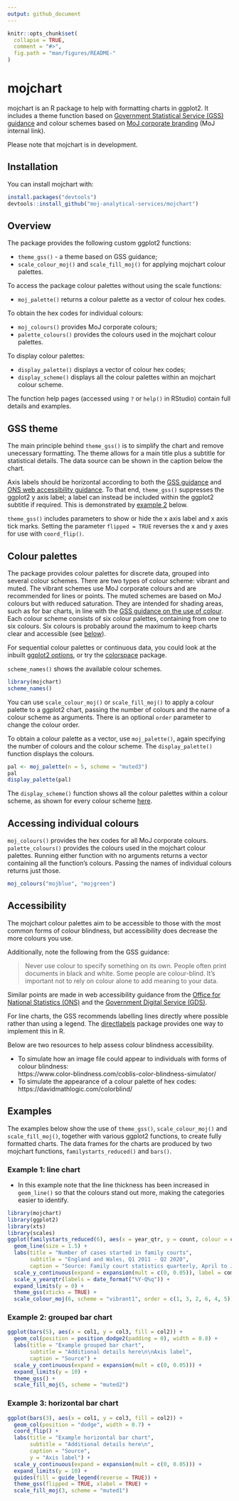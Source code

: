 ```yaml
---
output: github_document
---
```


<!-- README.md is generated from README.Rmd. Please edit that file -->

```r
knitr::opts_chunk$set(
  collapse = TRUE,
  comment = "#>",
  fig.path = "man/figures/README-"
)
```

# mojchart

<!-- badges: start -->
<!-- badges: end -->

mojchart is an R package to help with formatting charts in ggplot2. It includes a theme function based on [Government Statistical Service (GSS) guidance](https://gss.civilservice.gov.uk/policy-store/introduction-to-data-visualisation/) and colour schemes based on [MoJ corporate branding](https://intranet.justice.gov.uk/guidance/communications/branding-templates/) (MoJ internal link). 

Please note that mojchart is in development.

## Installation

You can install mojchart with:

``` r
install.packages("devtools")
devtools::install_github("moj-analytical-services/mojchart")
```


## Overview

The package provides the following custom ggplot2 functions:\

* `theme_gss()` - a theme based on GSS guidance;\
* `scale_colour_moj()` and `scale_fill_moj()` for applying mojchart colour palettes.

To access the package colour palettes without using the scale functions:\

* `moj_palette()` returns a colour palette as a vector of colour hex codes.\

To obtain the hex codes for individual colours:\

* `moj_colours()` provides MoJ corporate colours;\
* `palette_colours()` provides the colours used in the mojchart colour palettes.\

To display colour palettes:

* `display_palette()` displays a vector of colour hex codes;
* `display_scheme()` displays all the colour palettes within an mojchart colour scheme.

The function help pages (accessed using `?` or `help()` in RStudio) contain full details and examples.


## GSS theme

The main principle behind `theme_gss()` is to simplify the chart and remove unecessary formatting. The theme allows for a main title plus a subtitle for statistical details. The data source can be shown in the caption below the chart.

Axis labels should be horizontal according to both the [GSS guidance](https://gss.civilservice.gov.uk/policy-store/introduction-to-data-visualisation/#section-2:~:text=Things%20to%20include%20with%20your%20graph) and [ONS web accessibility guidance](https://style.ons.gov.uk/writing-for-the-web/web-accessibility/accessible-charts/). To that end, `theme_gss()` suppresses the ggplot2 y axis label; a label can instead be included within the ggplot2 subtitle if required. This is demonstrated by [example 2](#example-2-grouped-bar-chart) below.

`theme_gss()` includes parameters to show or hide the x axis label and x axis tick marks. Setting the parameter `flipped = TRUE` reverses the x and y axes for use with `coord_flip()`.


## Colour palettes

The package provides colour palettes for discrete data, grouped into several colour schemes. There are two types of colour scheme: vibrant and muted. The vibrant schemes use MoJ corporate colours and are recommended for lines or points. The muted schemes are based on MoJ colours but with reduced saturation. They are intended for shading areas, such as for bar charts, in line with the [GSS guidance on the use of colour](https://gss.civilservice.gov.uk/policy-store/introduction-to-data-visualisation/#section-9). Each colour scheme consists of six colour palettes, containing from one to six colours. Six colours is probably around the maximum to keep charts clear and accessible (see [below](#accessibility)).

For sequential colour palettes or continuous data, you could look at the inbuilt [ggplot2 options](https://ggplot2-book.org/scale-colour.html), or try the [colorspace](https://cran.r-project.org/web/packages/colorspace/vignettes/colorspace.html) package.

`scheme_names()` shows the available colour schemes.

```r
library(mojchart)
scheme_names()
```

You can use `scale_colour_moj()` or `scale_fill_moj()` to apply a colour palette to a ggplot2 chart, passing the number of colours and the name of a colour scheme as arguments. There is an optional `order` parameter to change the colour order.

To obtain a colour palette as a vector, use `moj_palette()`, again specifying the number of colours and the colour scheme. The `display_palette()` function displays the colours.

```r
pal <- moj_palette(n = 5, scheme = "muted3")
pal
display_palette(pal)
```

The `display_scheme()` function shows all the colour palettes within a colour scheme, as shown for every colour scheme [here](man/additional-documentation/schemes.md).


## Accessing individual colours

`moj_colours()` provides the hex codes for all MoJ corporate colours. `palette_colours()` provides the colours used in the mojchart colour palettes. Running either function with no arguments returns a vector containing all the function's colours. Passing the names of individual colours returns just those.

```r
moj_colours("mojblue", "mojgreen")
```


## Accessibility

The mojchart colour palettes aim to be accessible to those with the most common forms of colour blindness, but accessibility does decrease the more colours you use.

Additionally, note the following from the GSS guidance:

> Never use colour to specify something on its own. People often print documents in black and white. Some people are colour-blind. It’s important not to rely on colour alone to add meaning to your data.

Similar points are made in web accessibility guidance from the [Office for National Statistics (ONS)](https://style.ons.gov.uk/writing-for-the-web/web-accessibility/accessible-charts/) and the [Government Digital Service (GDS)](https://www.gov.uk/service-manual/helping-people-to-use-your-service/understanding-wcag).

For line charts, the GSS recommends labelling lines directly where possible rather than using a legend. The [directlabels](http://directlabels.r-forge.r-project.org/) package provides one way to implement this in R.

Below are two resources to help assess colour blindness accessibility.\

* To simulate how an image file could appear to individuals with forms of colour blindness:\
https://www.color-blindness.com/coblis-color-blindness-simulator/
* To simulate the appearance of a colour palette of hex codes:\
https://davidmathlogic.com/colorblind/


## Examples

The examples below show the use of `theme_gss()`, `scale_colour_moj()` and `scale_fill_moj()`, together with various ggplot2 functions, to create fully formatted charts. The data frames for the charts are produced by two mojchart functions, `familystarts_reduced()` and `bars()`.

### Example 1: line chart

* In this example note that the line thickness has been increased in `geom_line()` so that the colours stand out more, making the categories easier to identify.

```r
library(mojchart)
library(ggplot2)
library(xts)
library(scales)
ggplot(familystarts_reduced(6), aes(x = year_qtr, y = count, colour = case_type)) +
  geom_line(size = 1.5) +
  labs(title = "Number of cases started in family courts",
       subtitle = "England and Wales, Q1 2011 - Q2 2020",
       caption = "Source: Family court statistics quarterly, April to June 2020 (table 1)") +
  scale_y_continuous(expand = expansion(mult = c(0, 0.05)), label = comma) +
  scale_x_yearqtr(labels = date_format("%Y-Q%q")) +
  expand_limits(y = 0) +
  theme_gss(xticks = TRUE) +
  scale_colour_moj(6, scheme = "vibrant1", order = c(1, 3, 2, 6, 4, 5))
```

### Example 2: grouped bar chart

```r
ggplot(bars(5), aes(x = col1, y = col3, fill = col2)) +
  geom_col(position = position_dodge2(padding = 0), width = 0.8) +
  labs(title = "Example grouped bar chart",
       subtitle = "Additional details here\n\nAxis label",
       caption = "Source") +
  scale_y_continuous(expand = expansion(mult = c(0, 0.05))) +
  expand_limits(y = 10) +
  theme_gss() +
  scale_fill_moj(5, scheme = "muted2")
```

### Example 3: horizontal bar chart

```r
ggplot(bars(3), aes(x = col1, y = col3, fill = col2)) +
  geom_col(position = "dodge", width = 0.7) +
  coord_flip() +
  labs(title = "Example horizontal bar chart",
       subtitle = "Additional details here\n",
       caption = "Source",
       y = "Axis label") +
  scale_y_continuous(expand = expansion(mult = c(0, 0.05))) +
  expand_limits(y = 10) +
  guides(fill = guide_legend(reverse = TRUE)) +
  theme_gss(flipped = TRUE, xlabel = TRUE) +
  scale_fill_moj(3, scheme = "muted1")
```

